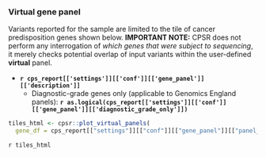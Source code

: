<br><br>

### Virtual gene panel

Variants reported for the sample are limited to the tile of cancer predisposition genes
shown below. <b>IMPORTANT NOTE:</b> CPSR does not perform any interrogation of _which genes 
that were subject to sequencing_, it merely checks potential overlap of input variants 
within the user-defined __virtual__ panel.

   *  __`r cps_report[['settings']][['conf']][['gene_panel']][['description']]`__
      * Diagnostic-grade genes only (applicable to Genomics England panels): __`r as.logical(cps_report[['settings']][['conf']][['gene_panel']][['diagnostic_grade_only']])`__
   
```r
tiles_html <- cpsr::plot_virtual_panels(
  gene_df = cps_report[["settings"]][["conf"]][["gene_panel"]][["panel_genes"]])
```

`r tiles_html`

<br><br>
